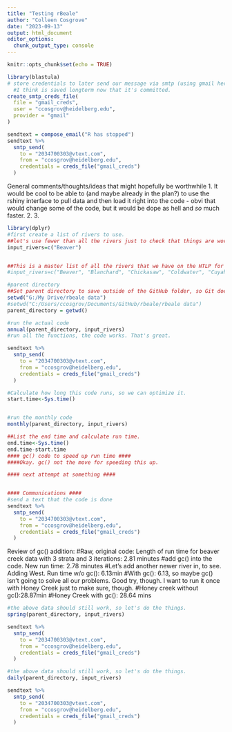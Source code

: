 ```yaml
---
title: "Testing rBeale"
author: "Colleen Cosgrove"
date: "2023-09-13"
output: html_document
editor_options: 
  chunk_output_type: console
---
```


```r
knitr::opts_chunk$set(echo = TRUE)
```


```r
library(blastula)
# store credentials to later send our message via smtp (using gmail here but could be others)
  #I think is saved longterm now that it's committed.
create_smtp_creds_file(
  file = "gmail_creds",
  user = "ccosgrov@heidelberg.edu",
  provider = "gmail"
)

sendtext = compose_email("R has stopped")
sendtext %>%
  smtp_send(
    to = "2034700303@vtext.com", 
    from = "ccosgrov@heidelberg.edu",
    credentials = creds_file("gmail_creds")
  )
```

 General comments/thoughts/ideas that might hopefully be worthwhile
1. It would be cool to be able to (and maybe already in the plan?) to use the rshiny interface to pull data and then load it right into the code - obvi that would change some of the code, but it would be dope as hell and *so* much faster.
2. 
3. 

```r
library(dplyr)
#first create a list of rivers to use.
##let's use fewer than all the rivers just to check that things are working..
input_rivers=c("Beaver")


##This is a master list of all the rivers that we have on the HTLP for future reference and less typing later.
#input_rivers=c("Beaver", "Blanchard", "Chickasaw", "Coldwater", "Cuyahoga", "Grand Lake St Marys", "Grand River", "Great Miami", "Honey Creek", "Huron River", "Lost", "Maumee", "Muskingum", "Portage", "Potato Run", "Raisin", "Rock Creek", "S Turkeyfoot", "Sandusky", "Scioto Chilicothe", "Scioto Piketon", "Shallow Run", "Tiffin", "Vermillion", "West")

#parent directory
##Set parent directory to save outside of the GitHub folder, so Git doesn't try to push 5000 files (not exaggeration)
setwd("G:/My Drive/rbeale data")
#setwd("C:/Users/ccosgrov/Documents/GitHub/rbeale/rbeale data")
parent_directory = getwd()
```


```r
#run the actual code
annual(parent_directory, input_rivers)
#run all the functions, the code works. That's great.

sendtext %>%
  smtp_send(
    to = "2034700303@vtext.com", 
    from = "ccosgrov@heidelberg.edu",
    credentials = creds_file("gmail_creds")
  )
```

```r
#Calculate how long this code runs, so we can optimize it.
start.time<-Sys.time()


#run the monthly code
monthly(parent_directory, input_rivers)

##List the end time and calculate run time.
end.time<-Sys.time()
end.time-start.time
#### gc() code to speed up run time ####
####Okay. gc() not the move for speeding this up. 

#### next attempt at something ####


#### Communications ####
#send a text that the code is done
sendtext %>%
  smtp_send(
    to = "2034700303@vtext.com", 
    from = "ccosgrov@heidelberg.edu",
    credentials = creds_file("gmail_creds")
  )
```

Review of gc() addition:
#Raw, original code: Length of run time for beaver creek data with 3 strata and 3 iterations: 2.81 minutes
#add gc() into the code. New run time: 2.78 minutes
#Let's add another newer river in, to see. Adding West. Run time w/o gc(): 6.13min
#With gc(): 6.13, so maybe gc() isn't going to solve all our problems. Good try, though. I want to run it once with Honey Creek just to make sure, though.
#Honey creek without gc():28.87min
#Honey Creek with gc(): 28.64 mins

```r
#the above data should still work, so let's do the things.
spring(parent_directory, input_rivers)

sendtext %>%
  smtp_send(
    to = "2034700303@vtext.com", 
    from = "ccosgrov@heidelberg.edu",
    credentials = creds_file("gmail_creds")
  )
```

```r
#the above data should still work, so let's do the things.
daily(parent_directory, input_rivers)

sendtext %>%
  smtp_send(
    to = "2034700303@vtext.com", 
    from = "ccosgrov@heidelberg.edu",
    credentials = creds_file("gmail_creds")
  )
```
